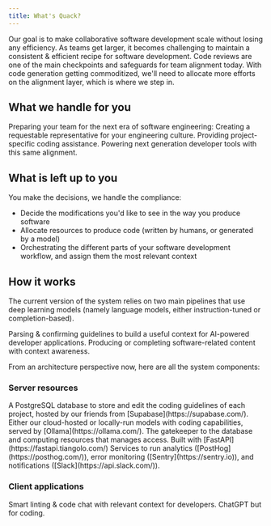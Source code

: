 ```yaml
---
title: What's Quack?
---
```


Our goal is to make collaborative software development scale without losing any efficiency.
As teams get larger, it becomes challenging to maintain a consistent & efficient recipe for software development.
Code reviews are one of the main checkpoints and safeguards for team alignment today.
With code generation getting commoditized, we'll need to allocate more efforts on the alignment layer, which is where we step in.

## What we handle for you

Preparing your team for the next era of software engineering:
<CardGroup cols={2}>
<Card title="Engineering consistency" icon="1">
  Creating a requestable representative for your engineering culture.
</Card>
<Card title="Team-specific coding assistance" icon="2">
  Providing project-specific coding assistance.
</Card>
<Card title="Portable context for developer tools" icon="3">
  Powering next generation developer tools with this same alignment.
</Card>
</CardGroup>

## What is left up to you

You make the decisions, we handle the compliance:
- Decide the modifications you'd like to see in the way you produce software
- Allocate resources to produce code (written by humans, or generated by a model)
- Orchestrating the different parts of your software development workflow, and assign them the most relevant context

## How it works

The current version of the system relies on two main pipelines that use deep learning models (namely language models, either instruction-tuned or completion-based).

<AccordionGroup>
  <Accordion title="Guideline curation & validation" icon="list">
    Parsing & confirming guidelines to build a useful context for AI-powered developer applications.
  </Accordion>

  <Accordion title="Coding assistance" icon="keyboard">
    Producing or completing software-related content with context awareness.
  </Accordion>
</AccordionGroup>

From an architecture perspective now, here are all the system components:

### Server resources

<Card title="Guideline database" icon="database">
  A PostgreSQL database to store and edit the coding guidelines of each project, hosted by our friends from [Supabase](https://supabase.com/).
</Card>
<Card title="Deep learning models" icon="robot">
  Either our cloud-hosted or locally-run models with coding capabilities, served by [Ollama](https://ollama.com/).
</Card>
<Card title="Backend API" icon="globe">
  The gatekeeper to the database and computing resources that manages access. Built with [FastAPI](https://fastapi.tiangolo.com/)
</Card>
<Card title="API monitoring" icon="magnifying-glass-chart">
  Services to run analytics ([PostHog](https://posthog.com/)), error monitoring ([Sentry](https://sentry.io)), and notifications ([Slack](https://api.slack.com/)).
</Card>

### Client applications
<CardGroup cols={2}>
<Card title="VSCode extension" icon="keyboard" href="https://marketplace.visualstudio.com/items?itemName=quackai.quack-companion">
  Smart linting & code chat with relevant context for developers.
</Card>
<Card title="Quack chat" icon="comments" href="https://chat.quackai.com/">
  ChatGPT but for coding.
</Card>
</CardGroup>
